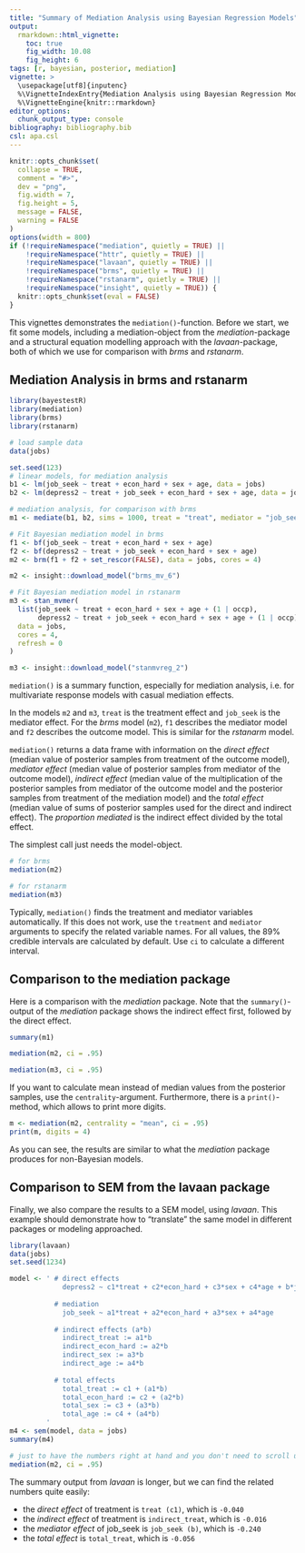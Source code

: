 ```yaml
---
title: "Summary of Mediation Analysis using Bayesian Regression Models"
output: 
  rmarkdown::html_vignette:
    toc: true
    fig_width: 10.08
    fig_height: 6
tags: [r, bayesian, posterior, mediation]
vignette: >
  \usepackage[utf8]{inputenc}
  %\VignetteIndexEntry{Mediation Analysis using Bayesian Regression Models}
  %\VignetteEngine{knitr::rmarkdown}
editor_options: 
  chunk_output_type: console
bibliography: bibliography.bib
csl: apa.csl
---
```


```r
knitr::opts_chunk$set(
  collapse = TRUE, 
  comment = "#>", 
  dev = "png", 
  fig.width = 7, 
  fig.height = 5, 
  message = FALSE, 
  warning = FALSE
)
options(width = 800)
if (!requireNamespace("mediation", quietly = TRUE) ||
    !requireNamespace("httr", quietly = TRUE) ||
    !requireNamespace("lavaan", quietly = TRUE) ||
    !requireNamespace("brms", quietly = TRUE) ||
    !requireNamespace("rstanarm", quietly = TRUE) ||
    !requireNamespace("insight", quietly = TRUE)) {
  knitr::opts_chunk$set(eval = FALSE)
}
```

This vignettes demonstrates the `mediation()`-function. Before we start, we fit
some models, including a mediation-object from the _mediation_-package and a
structural equation modelling approach with the _lavaan_-package, both of which
we use for comparison with _brms_ and _rstanarm_.

## Mediation Analysis in brms and rstanarm

```r
library(bayestestR)
library(mediation)
library(brms)
library(rstanarm)

# load sample data
data(jobs)

set.seed(123)
# linear models, for mediation analysis
b1 <- lm(job_seek ~ treat + econ_hard + sex + age, data = jobs)
b2 <- lm(depress2 ~ treat + job_seek + econ_hard + sex + age, data = jobs)

# mediation analysis, for comparison with brms
m1 <- mediate(b1, b2, sims = 1000, treat = "treat", mediator = "job_seek")
```
```r
# Fit Bayesian mediation model in brms
f1 <- bf(job_seek ~ treat + econ_hard + sex + age)
f2 <- bf(depress2 ~ treat + job_seek + econ_hard + sex + age)
m2 <- brm(f1 + f2 + set_rescor(FALSE), data = jobs, cores = 4)

```
```r
m2 <- insight::download_model("brms_mv_6")
```
```r
# Fit Bayesian mediation model in rstanarm
m3 <- stan_mvmer(
  list(job_seek ~ treat + econ_hard + sex + age + (1 | occp),
       depress2 ~ treat + job_seek + econ_hard + sex + age + (1 | occp)),
  data = jobs,
  cores = 4,
  refresh = 0
)
```
```r
m3 <- insight::download_model("stanmvreg_2")
```

`mediation()` is a summary function, especially for mediation analysis, i.e. for
multivariate response models with casual mediation effects.

In the models `m2` and `m3`, `treat` is the treatment effect and `job_seek` is
the mediator effect. For the *brms* model (`m2`), `f1` describes the mediator
model and `f2` describes the outcome model. This is similar for the *rstanarm*
model.

`mediation()` returns a data frame with information on the _direct effect_
(median value of posterior samples from treatment of the outcome model),
_mediator effect_ (median value of posterior samples from mediator of the
outcome model), _indirect effect_ (median value of the multiplication of the
posterior samples from mediator of the outcome model and the posterior samples
from treatment of the mediation model) and the _total effect_ (median value of
sums of posterior samples used for the direct and indirect effect). The
_proportion mediated_ is the indirect effect divided by the total effect.

The simplest call just needs the model-object.

```r
# for brms
mediation(m2)

# for rstanarm
mediation(m3)
```

Typically, `mediation()` finds the treatment and mediator variables
automatically. If this does not work, use the `treatment` and `mediator`
arguments to specify the related variable names. For all values, the 89%
credible intervals are calculated by default. Use `ci` to calculate a different
interval.

## Comparison to the mediation package

Here is a comparison with the _mediation_ package. Note that the
`summary()`-output of the _mediation_ package shows the indirect effect first,
followed by the direct effect.

```r
summary(m1)

mediation(m2, ci = .95)

mediation(m3, ci = .95)
```

If you want to calculate mean instead of median values from the posterior
samples, use the `centrality`-argument. Furthermore, there is a
`print()`-method, which allows to print more digits.

```r
m <- mediation(m2, centrality = "mean", ci = .95)
print(m, digits = 4)
```

As you can see, the results are similar to what the _mediation_ package produces
for non-Bayesian models.

## Comparison to SEM from the lavaan package

Finally, we also compare the results to a SEM model, using *lavaan*. This
example should demonstrate how to "translate" the same model in different
packages or modeling approached.

```r
library(lavaan)
data(jobs)
set.seed(1234)

model <- ' # direct effects
             depress2 ~ c1*treat + c2*econ_hard + c3*sex + c4*age + b*job_seek
             
           # mediation
             job_seek ~ a1*treat + a2*econ_hard + a3*sex + a4*age
             
           # indirect effects (a*b)
             indirect_treat := a1*b
             indirect_econ_hard := a2*b
             indirect_sex := a3*b
             indirect_age := a4*b
             
           # total effects
             total_treat := c1 + (a1*b)
             total_econ_hard := c2 + (a2*b)
             total_sex := c3 + (a3*b)
             total_age := c4 + (a4*b)
         '
m4 <- sem(model, data = jobs)
summary(m4)

# just to have the numbers right at hand and you don't need to scroll up
mediation(m2, ci = .95)
```

The summary output from *lavaan* is longer, but we can find the related numbers
quite easily:

- the _direct effect_ of treatment is `treat (c1)`, which is `-0.040`
- the _indirect effect_ of treatment is `indirect_treat`, which is `-0.016`
- the _mediator effect_ of job_seek is `job_seek (b)`, which is `-0.240`
- the _total effect_ is `total_treat`, which is `-0.056`
